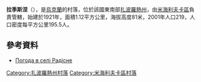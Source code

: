 {{Multiple issues|
{{No footnotes|time=2021-01-15T06:15:47+00:00}}
{{Refimprove|time=2021-01-15T06:15:47+00:00}}
}}
{{coord|47|10|53|N|35|23|57|E|scale:100000|display=title}}

'''拉季斯涅'''（{{lang-uk|Радісне}}），是[[烏克蘭|烏克蘭]]的村落，位於該國東南部[[扎波羅熱州|扎波羅熱州]]，由[[米海利夫卡區|米海利夫卡區]]負責管轄，始建於1921年，面積1.12平方公里，海拔高度81米，2001年人口219，人口密度每平方公里195.5人。

==參考資料==
* [http://weather.in.ua/ua/zaporozhskaja/21987 Погода в селі Радісне] {{Wayback|url=http://weather.in.ua/ua/zaporozhskaja/21987 |date=20111220174940 }}

[[Category:扎波羅熱州村落|Category:扎波羅熱州村落]]
[[Category:米海利夫卡區村落|Category:米海利夫卡區村落]]


{{Zaporizhia-geo-stub}}